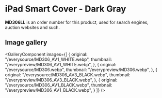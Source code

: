 
# iPad Smart Cover - Dark Gray

<Callout type='info' emoji='👉🏻'>**MD306LL** is an order number for this product, used for search engines, auction websites and such.</Callout>

## Image gallery

<GalleryComponent
    images={[
      {
        original: "/everysource/MD306_AV1_WHITE.webp",
        thumbnail: "/everypreview/MD306_AV1_WHITE.webp",
      },
      {
        original: "/everysource/MD306.webp",
        thumbnail: "/everypreview/MD306.webp",
      },
      {
        original: "/everysource/MD306_AV3_BLACK.webp",
        thumbnail: "/everypreview/MD306_AV3_BLACK.webp",
      },
      {
        original: "/everysource/MD306_AV1_BLACK.webp",
        thumbnail: "/everypreview/MD306_AV1_BLACK.webp",
      }
    ]}
  />
